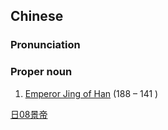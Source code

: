 ==Chinese==
{{zh-forms}}

===Pronunciation===
{{zh-pron
|m=Jǐngdì
|cat=pn
}}

===Proper noun===
{{zh-proper noun}}

# [[w:Emperor Jing of Han|Emperor Jing of Han]] (188 – 141 {{B.C.E.}})

[[Category:zh:People in Romance of the Three Kingdoms|日08景帝]]